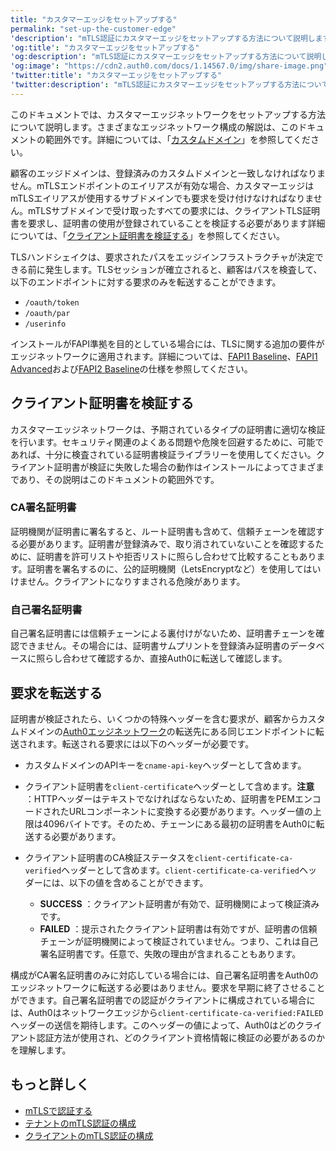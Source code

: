 ---
title: "カスタマーエッジをセットアップする"
permalink: "set-up-the-customer-edge"
'description': "mTLS認証にカスタマーエッジをセットアップする方法について説明します。"
'og:title': "カスタマーエッジをセットアップする"
'og:description': "mTLS認証にカスタマーエッジをセットアップする方法について説明します。"
'og:image': "https://cdn2.auth0.com/docs/1.14567.0/img/share-image.png"
'twitter:title': "カスタマーエッジをセットアップする"
'twitter:description': "mTLS認証にカスタマーエッジをセットアップする方法について説明します。"
---

このドキュメントでは、カスタマーエッジネットワークをセットアップする方法について説明します。さまざまなエッジネットワーク構成の解説は、このドキュメントの範囲外です。詳細については、「[カスタムドメイン](/ja-jp/customize/custom-domains)」を参照してください。

顧客のエッジドメインは、登録済みのカスタムドメインと一致しなければなりません。mTLSエンドポイントのエイリアスが有効な場合、カスタマーエッジはmTLSエイリアスが使用するサブドメインでも要求を受け付けなければなりません。mTLSサブドメインで受け取ったすべての要求には、クライアントTLS証明書を要求し、証明書の使用が登録されていることを検証する必要があります詳細については、「[クライアント証明書を検証する](#verify-the-client-certificate)」を参照してください。

TLSハンドシェイクは、要求されたパスをエッジインフラストラクチャが決定できる前に発生します。TLSセッションが確立されると、顧客はパスを検査して、以下のエンドポイントに対する要求のみを転送することができます。

* `/oauth/token`
* `/oauth/par`
* `/userinfo`

インストールがFAPI準拠を目的としている場合には、TLSに関する追加の要件がエッジネットワークに適用されます。詳細については、[FAPI1 Baseline](https://openid.net/specs/openid-financial-api-part-1-1_0.html#tls-and-dnssec-considerations)、[FAPI1 Advanced](https://openid.net/specs/openid-financial-api-part-2-1_0.html#tls-considerations)および[FAPI2 Baseline](https://openid.net/specs/fapi-2_0-baseline.html#name-network-layer-protections)の仕様を参照してください。

## クライアント証明書を検証する

カスタマーエッジネットワークは、予期されているタイプの証明書に適切な検証を行います。セキュリティ関連のよくある問題や危険を回避するために、可能であれば、十分に検査されている証明書検証ライブラリーを使用してください。クライアント証明書が検証に失敗した場合の動作はインストールによってさまざまであり、その説明はこのドキュメントの範囲外です。

### CA署名証明書

証明機関が証明書に署名すると、ルート証明書も含めて、信頼チェーンを確認する必要があります。証明書が登録済みで、取り消されていないことを確認するために、証明書を許可リストや拒否リストに照らし合わせて比較することもあります。証明書を署名するのに、公的証明機関（LetsEncryptなど）を使用してはいけません。クライアントになりすまされる危険があります。

### 自己署名証明書

自己署名証明書には信頼チェーンによる裏付けがないため、証明書チェーンを確認できません。その場合には、証明書サムプリントを登録済み証明書のデータベースに照らし合わせて確認するか、直接Auth0に転送して確認します。

## 要求を転送する

証明書が検証されたら、いくつかの特殊ヘッダーを含む要求が、顧客からカスタムドメインの[Auth0エッジネットワーク](https://auth0.com/docs/customize/custom-domains/self-managed-certificates)の転送先にある同じエンドポイントに転送されます。転送される要求には以下のヘッダーが必要です。

* カスタムドメインのAPIキーを`cname-api-key`ヘッダーとして含めます。
* クライアント証明書を`client-certificate`ヘッダーとして含めます。**注意** ：HTTPヘッダーはテキストでなければならないため、証明書をPEMエンコードされたURLコンポーネントに変換する必要があります。ヘッダー値の上限は4096バイトです。そのため、チェーンにある最初の証明書をAuth0に転送する必要があります。
* クライアント証明書のCA検証ステータスを`client-certificate-ca-verified`ヘッダーとして含めます。`client-certificate-ca-verified`ヘッダーには、以下の値を含めることができます。

  + **SUCCESS** ：クライアント証明書が有効で、証明機関によって検証済みです。
  + **FAILED** ：提示されたクライアント証明書は有効ですが、証明書の信頼チェーンが証明機関によって検証されていません。つまり、これは自己署名証明書です。任意で、失敗の理由が含まれることもあります。

構成がCA署名証明書のみに対応している場合には、自己署名証明書をAuth0のエッジネットワークに転送する必要はありません。要求を早期に終了させることができます。自己署名証明書での認証がクライアントに構成されている場合には、Auth0はネットワークエッジから`client-certificate-ca-verified:FAILED`ヘッダーの送信を期待します。このヘッダーの値によって、Auth0はどのクライアント認証方法が使用され、どのクライアント資格情報に検証の必要があるのかを理解します。

## もっと詳しく

* [mTLSで認証する](/ja-jp/get-started/authentication-and-authorization-flow/authenticate-with-mtls)
* [テナントのmTLS認証の構成](/ja-jp/get-started/applications/configure-mtls/configure-mtls-for-a-tenant)
* [クライアントのmTLS認証の構成](/ja-jp/get-started/applications/configure-mtls/configure-mtls-for-a-client)